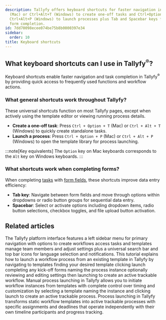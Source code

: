 ```yaml
---
description: Tallyfy offers keyboard shortcuts for faster navigation including Ctrl+Option+T
  (Mac) or Ctrl+Alt+T (Windows) to create one-off tasks and Ctrl+Option+P (Mac) or
  Ctrl+Alt+P (Windows) to launch processes plus Tab and Spacebar keys for efficient
  form completion.
id: 7dd70098ecee074be75b8b0000397e34
sidebar:
  order: 10
title: Keyboard shortcuts
---
```


## What keyboard shortcuts can I use in Tallyfy<sup>®</sup>?

Keyboard shortcuts enable faster navigation and task completion in Tallyfy<sup>®</sup> by providing quick access to frequently used functions and workflow actions.

### What general shortcuts work throughout Tallyfy?

These universal shortcuts function on most Tallyfy pages, except when actively using the template editor or viewing running process details.

- **Create a one-off task**: Press `Ctrl + Option + T` (Mac) or `Ctrl + Alt + T` (Windows) to quickly create standalone tasks.
- **Launch a process**: Press `Ctrl + Option + P` (Mac) or `Ctrl + Alt + P` (Windows) to open the template library for process launching.

:::note[Key equivalents]
The `Option` key on Mac keyboards corresponds to the `Alt` key on Windows keyboards.
:::

### What shortcuts work when completing forms?

When completing [tasks](/products/pro/tracking-and-tasks/tasks/) with [form fields](/products/pro/tracking-and-tasks/tasks/what-are-form-fields-in-tallyfy/), these shortcuts improve data entry efficiency:

- **Tab key**: Navigate between form fields and move through options within dropdowns or radio button groups for sequential data entry.
- **Spacebar**: Select or activate options including dropdown items, radio button selections, checkbox toggles, and file upload button activation.


## Related articles
<CardGrid>
<LinkTitleCard header="<b>Tutorials > Navigate Tallyfy</b>" href="/products/pro/tutorials/navigate-tallyfy/" > The Tallyfy platform interface features a left sidebar menu for primary navigation with options to create workflows access tasks and templates manage team members and adjust settings plus a universal search bar and top bar icons for language selection and notifications. </LinkTitleCard>
<LinkTitleCard header="<b>Tutorials > Launch a process</b>" href="/products/pro/tutorials/your-first-process/" > This tutorial explains how to launch a workflow process from an existing template in Tallyfy by navigating to templates finding your desired template clicking launch completing any kick-off forms naming the process instance optionally reviewing and editing settings then launching to create an active trackable workflow. </LinkTitleCard>
<LinkTitleCard header="<b>Launching > Launch manually</b>" href="/products/pro/launching/how-can-i-launch-a-process-in-tallyfy/" > Manual process launching in Tallyfy allows you to initiate workflow instances from templates with complete control over timing and customization by selecting a template naming the instance and clicking launch to create an active trackable process. </LinkTitleCard>
<LinkTitleCard header="<b>Pro > Launching</b>" href="/products/pro/launching/" > Process launching in Tallyfy transforms static workflow templates into active trackable processes with specific assignments and deadlines that operate independently with their own timeline participants and progress tracking. </LinkTitleCard>
</CardGrid>